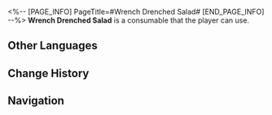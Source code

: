 <%-- [PAGE_INFO]
PageTitle=#Wrench Drenched Salad#
[END_PAGE_INFO] --%>
{{Consumable Infobox
|id          = 408637
|image       = Item Wrench Drenched Salad.png{{subst:void|<!--$UPLOAD:<<SpriteOutput/ItemFigures/408637.png>-<Item Wrench Drenched Salad.png>-<Consumable Icons>>-->}}
|type        = Defense Consumables
|rarity      = 3
|effect      = Upon use, immediately recovers HP for all allies equal to 30% of their Max HP, and increases their DEF by 20% for the next battle.
|description = A special salad offered by Shush, inspired by a cooking accident: A screw came loose, and a robotic arm fell into the salad being tossed. Shush has unilaterally denied this rumor, claiming everything was part of the plan.
|effectType  = 
|effectType2 = 
|effectType3 = 
|recipe      = 
|source1     = [["Shush's" Counter]]
|source2     = 
|source3     = 
}}
{{Description|''"A healthy body does indeed require a proper amount of 'iron.'"''<br />''"...Does this look like the right amount to you?"''}}
'''Wrench Drenched Salad''' is a consumable that the player can use.

==Other Languages==
{{Other Languages
|en   = Wrench Drenched Salad
|zhs  = 扳手手拌沙拉
|zht  = 扳手手拌沙拉
|ja   = スパナ何個こんなパスサラダ
|ko   = 렌치 믹스 샐러드
|es   = Ensalada mixta rica en hierro
|fr   = Salade de clés à molette
|ru   = Механическая смесь
|th   = สลัดคลุกประแจปะจ๊ะ
|vi   = Salad Trộn Tay Cờ-lê
|de   = Schlüsselschrauber-Salat
|id   = Wrench Drenched Salad
|pt   = Salada Chave-Suave
}}

==Change History==
{{Change History|2.7}}

==Navigation==
{{Consumable Navbox}}